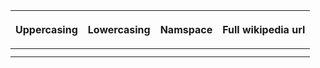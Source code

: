 {|
|-
! Uppercasing !! Lowercasing !! Namspace !! Full wikipedia url
|-
| {{uc: Heavens to BETSY! }} || {{lc: Heavens to BETSY! }} || {{NS: 1 }} || {{fullurl: pagename }}
|-
|}
